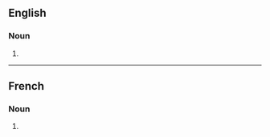 ==English==

===Noun===
{{head|en|noun form}}

# {{plural of|en|improvisation}}

----

==French==

===Noun===
{{head|fr|noun form|g=f}}

# {{plural of|fr|improvisation}}